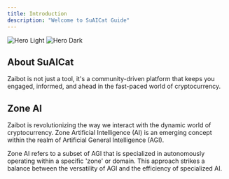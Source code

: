 ```yaml
---
title: Introduction
description: "Welcome to SuAICat Guide"
---
```


<img
  className="block dark:hidden"
  src="/images/hero-intro.jpg"
  alt="Hero Light"
/>
<img
  className="hidden dark:block"
  src="/images/hero-intro.jpg"
  alt="Hero Dark"
/>

## About SuAICat

Zaibot is not just a tool, it's a community-driven platform that keeps you engaged, informed, and ahead in the fast-paced world of cryptocurrency.

## Zone AI

Zaibot is revolutionizing the way we interact with the dynamic world of cryptocurrency. Zone Artificial Intelligence (AI) is an emerging concept within the realm of Artificial General Intelligence (AGI).

Zone AI refers to a subset of AGI that is specialized in autonomously operating within a specific 'zone' or domain. This approach strikes a balance between the versatility of AGI and the efficiency of specialized AI.
